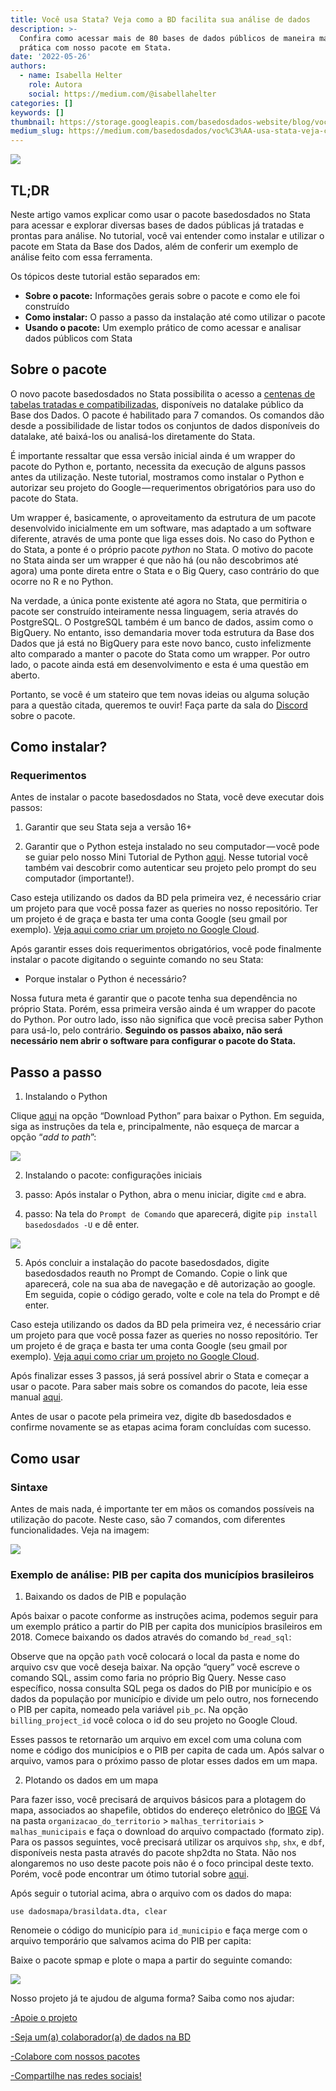 ```yaml
---
title: Você usa Stata? Veja como a BD facilita sua análise de dados
description: >-
  Confira como acessar mais de 80 bases de dados públicos de maneira mais
  prática com nosso pacote em Stata.
date: '2022-05-26'
authors:
  - name: Isabella Helter
    role: Autora
    social: https://medium.com/@isabellahelter
categories: []
keywords: []
thumbnail: https://storage.googleapis.com/basedosdados-website/blog/voce-usa-stata-veja-como-a-bd-facilita-sua-analise-de-dados/image_0.jpg
medium_slug: https://medium.com/basedosdados/voc%C3%AA-usa-stata-veja-como-a-bd-facilita-sua-an%C3%A1lise-de-dados-e7ab79111220
---
```


<Image src="https://storage.googleapis.com/basedosdados-website/blog/voce-usa-stata-veja-como-a-bd-facilita-sua-analise-de-dados/image_0.jpg"/>

## TL;DR

Neste artigo vamos explicar como usar o pacote basedosdados no Stata para acessar e explorar diversas bases de dados públicas já tratadas e prontas para análise. No tutorial, você vai entender como instalar e utilizar o pacote em Stata da Base dos Dados, além de conferir um exemplo de análise feito com essa ferramenta.

Os tópicos deste tutorial estão separados em:

* **Sobre o pacote:** Informações gerais sobre o pacote e como ele foi construído
* **Como instalar:** O passo a passo da instalação até como utilizar o pacote
* **Usando o pacote:** Um exemplo prático de como acessar e analisar dados públicos com Stata

## **Sobre o pacote**

O novo pacote basedosdados no Stata possibilita o acesso a [centenas de tabelas tratadas e compatibilizadas](https://basedosdados.org/dataset?resource_type=bdm_table), disponíveis no datalake público da Base dos Dados. O pacote é habilitado para 7 comandos. Os comandos dão desde a possibilidade de listar todos os conjuntos de dados disponíveis do datalake, até baixá-los ou analisá-los diretamente do Stata.

É importante ressaltar que essa versão inicial ainda é um wrapper do pacote do Python e, portanto, necessita da execução de alguns passos antes da utilização. Neste tutorial, mostramos como instalar o Python e autorizar seu projeto do Google — requerimentos obrigatórios para uso do pacote do Stata.

Um wrapper é, basicamente, o aproveitamento da estrutura de um pacote desenvolvido inicialmente em um software, mas adaptado a um software diferente, através de uma ponte que liga esses dois. No caso do Python e do Stata, a ponte é o próprio pacote *python* no Stata. O motivo do pacote no Stata ainda ser um wrapper é que não há (ou não descobrimos até agora) uma ponte direta entre o Stata e o Big Query, caso contrário do que ocorre no R e no Python.

Na verdade, a única ponte existente até agora no Stata, que permitiria o pacote ser construído inteiramente nessa linguagem, seria através do PostgreSQL. O PostgreSQL também é um banco de dados, assim como o BigQuery. No entanto, isso demandaria mover toda estrutura da Base dos Dados que já está no BigQuery para este novo banco, custo infelizmente alto comparado a manter o pacote do Stata como um wrapper. Por outro lado, o pacote ainda está em desenvolvimento e esta é uma questão em aberto.

Portanto, se você é um stateiro que tem novas ideias ou alguma solução para a questão citada, queremos te ouvir! Faça parte da sala do [Discord](https://discord.gg/p2g4RkBW8f) sobre o pacote.

## Como instalar?

### Requerimentos

Antes de instalar o pacote basedosdados no Stata, você deve executar dois passos: 

1. Garantir que seu Stata seja a versão 16+

2. Garantir que o Python esteja instalado no seu computador — você pode se guiar pelo nosso Mini Tutorial de Python [aqui](https://github.com/basedosdados/mais/blob/master/stata-package/Minitutorial.md). Nesse tutorial você também vai descobrir como autenticar seu projeto pelo prompt do seu computador (importante!).

Caso esteja utilizando os dados da BD pela primeira vez, é necessário criar um projeto para que você possa fazer as queries no nosso repositório. Ter um projeto é de graça e basta ter uma conta Google (seu gmail por exemplo). [Veja aqui como criar um projeto no Google Cloud](https://basedosdados.github.io/mais/access_data_bq/#antes-de-comecar-crie-o-seu-projeto-no-google-cloud).

Após garantir esses dois requerimentos obrigatórios, você pode finalmente instalar o pacote digitando o seguinte comando no seu Stata:

* Porque instalar o Python é necessário?

Nossa futura meta é garantir que o pacote tenha sua dependência no próprio Stata. Porém, essa primeira versão ainda é um wrapper do pacote do Python. Por outro lado, isso não significa que você precisa saber Python para usá-lo, pelo contrário. **Seguindo os passos abaixo, não será necessário nem abrir o software para configurar o pacote do Stata.**

## Passo a passo

1. Instalando o Python

Clique [aqui](https://www.python.org/downloads/) na opção “Download Python” para baixar o Python. Em seguida, siga as instruções da tela e, principalmente, não esqueça de marcar a opção “*add to path*”:

<Image src="https://storage.googleapis.com/basedosdados-website/blog/voce-usa-stata-veja-como-a-bd-facilita-sua-analise-de-dados/image_1.png"/>

2. Instalando o pacote: configurações iniciais

3. passo: Após instalar o Python, abra o menu iniciar, digite `cmd` e abra.

4. passo: Na tela do `Prompt de Comando` que aparecerá, digite `pip install basedosdados -U` e dê enter.

<Image src="https://storage.googleapis.com/basedosdados-website/blog/voce-usa-stata-veja-como-a-bd-facilita-sua-analise-de-dados/image_2.png"/>

5. Após concluir a instalação do pacote basedosdados, digite basedosdados reauth no Prompt de Comando. Copie o link que aparecerá, cole na sua aba de navegação e dê autorização ao google. Em seguida, copie o código gerado, volte e cole na tela do Prompt e dê enter.

Caso esteja utilizando os dados da BD pela primeira vez, é necessário criar um projeto para que você possa fazer as queries no nosso repositório. Ter um projeto é de graça e basta ter uma conta Google (seu gmail por exemplo). [Veja aqui como criar um projeto no Google Cloud](https://basedosdados.github.io/mais/access_data_bq/#antes-de-comecar-crie-o-seu-projeto-no-google-cloud).

Após finalizar esses 3 passos, já será possível abrir o Stata e começar a usar o pacote. Para saber mais sobre os comandos do pacote, leia esse manual [aqui](https://github.com/basedosdados/mais/tree/master/stata-package).

Antes de usar o pacote pela primeira vez, digite db basedosdados e confirme novamente se as etapas acima foram concluídas com sucesso.

## Como usar

### Sintaxe

Antes de mais nada, é importante ter em mãos os comandos possíveis na utilização do pacote. Neste caso, são 7 comandos, com diferentes funcionalidades. Veja na imagem:

<Image src="https://storage.googleapis.com/basedosdados-website/blog/voce-usa-stata-veja-como-a-bd-facilita-sua-analise-de-dados/image_3.png"/>

### Exemplo de análise: PIB per capita dos municípios brasileiros

1. Baixando os dados de PIB e população

Após baixar o pacote conforme as instruções acima, podemos seguir para um exemplo prático a partir do PIB per capita dos municípios brasileiros em 2018. Comece baixando os dados através do comando `bd_read_sql`:

Observe que na opção `path` você colocará o local da pasta e nome do arquivo csv que você deseja baixar. Na opção “query” você escreve o comando SQL, assim como faria no próprio Big Query. Nesse caso específico, nossa consulta SQL pega os dados do PIB por município e os dados da população por município e divide um pelo outro, nos fornecendo o PIB per capita, nomeado pela variável `pib_pc`. Na opção `billing_project_id` você coloca o id do seu projeto no Google Cloud.

Esses passos te retornarão um arquivo em excel com uma coluna com nome e código dos municípios e o PIB per capita de cada um. Após salvar o arquivo, vamos para o próximo passo de plotar esses dados em um mapa.

2. Plotando os dados em um mapa

Para fazer isso, você precisará de arquivos básicos para a plotagem do mapa, associados ao shapefile, obtidos do endereço eletrônico do [IBGE](http://downloads.ibge.gov.br/downloads_geociencias.htm) Vá na pasta `organizacao_do_territorio` > `malhas_territoriais` > `malhas_municipais` e faça o download do arquivo compactado (formato zip). Para os passos seguintes, você precisará utilizar os arquivos `shp`, `shx`, e `dbf`, disponíveis nesta pasta através do pacote shp2dta no Stata. Não nos alongaremos no uso deste pacote pois não é o foco principal deste texto. Porém, você pode encontrar um ótimo tutorial sobre [aqui](http://docplayer.com.br/53998346-Criacao-de-mapas-utilizando-shapefiles-no-stata-1-creating-maps-using-shapefiles-in-stata.html).

Após seguir o tutorial acima, abra o arquivo com os dados do mapa:

```
use dadosmapa/brasildata.dta, clear
```

Renomeie o código do município para `id_municipio` e faça merge com o arquivo temporário que salvamos acima do PIB per capita:

Baixe o pacote spmap e plote o mapa a partir do seguinte comando:

<Image src="https://storage.googleapis.com/basedosdados-website/blog/voce-usa-stata-veja-como-a-bd-facilita-sua-analise-de-dados/image_4.png"/>

Nosso projeto já te ajudou de alguma forma? Saiba como nos ajudar:

[-Apoie o projeto](https://apoia.se/basedosdados)

[-Seja um(a) colaborador(a) de dados na BD](https://basedosdados.github.io/mais/colab_data/)

[-Colabore com nossos pacotes](https://github.com/basedosdados/mais)

[-Compartilhe nas redes sociais!](https://twitter.com/basedosdados)
